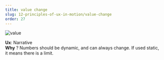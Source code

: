 ```yaml
---
title: value change
slug: 12-principles-of-ux-in-motion/value-change
order: 27
---
```


<SlideTemplate title="Principle 5: Value change">

![value](/gif/ux_value.gif)

**Ux**: Narrative  
**Why** ? Numbers should be dynamic, and can always change. If used static, it means there is a limit.  

</SlideTemplate>